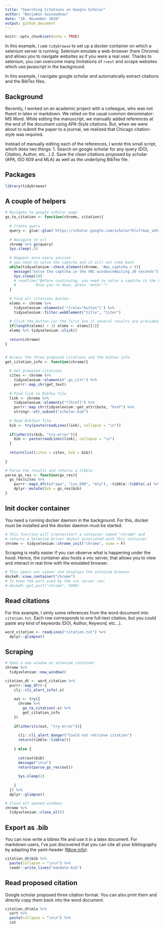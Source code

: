 ```yaml
---
title: "Searching Citations on Google Scholar"
author: "Benjamin Guinaudeau"
date: "18. November 2020"
output: github_document
---
```


```r
knitr::opts_chunk$set(echo = TRUE)
```

In this example, I use `tidybrowse` to set up a docker container on which a selenium server is running. Selenium emulate a web-browser (here Chrome) and allows you to navigate websites as if you were a real user. Thanks to selenium, you can overcome many limitations of `rvest` and scrape websites which use javascript in the background. 

In this example, I navigate google scholar and automatically extract citations and the BibTex files.

## Background

Recently, I worked on an academic project with a colleague, who was not fluent in latex or markdown. We relied on the usual common denominator: MS Word. While editing the manuscript, we manually added references at the end of the document using APA-Style citations. But, when we were about to submit the paper to a journal, we realized that Chicago citation-style was required. 

Instead of manually editing each of the references, I wrote this small script, which does two things: 
1. Search on google scholar for any query (DOI, Citation, Author, etc...)
2. Save the clean citations proposed by scholar (APA, ISO 609 and MLA) as well as the underlying BibTex file.


## Packages

```r
library(tidybrowse)
```

## A couple of helpers

```r

# Navigate to google scholar page
go_to_citation <- function(chrome, citation){
  
  # Create query
  query <- glue::glue('https://scholar.google.com/scholar?hl=fr&as_sdt=0%2C5&q={stringr::str_replace_all(citation, "\\\\s+", "+")}&btnG=')
  
  # Navigate to url
  chrome %>% go(query)
  Sys.sleep(.5)
  
  # Happens once every session
  # you need to solve the captcha and it will not come back
  while(tidyselenium::check_element(chrome, '#gs_captcha_c')){
    message("Solve the captcha in the VNC window\nWaiting 20 seconds")
    Sys.sleep(20)
    # readline("Before continuing, you need to solve a captcha in the VNC window.
    #         Once you're done, press 'enter'")
  }
  
  # Find all citations button
  elems <- chrome %>%
    tidyselenium::elements('*[role="button"]') %>%
    tidyselenium::filter.webElement("title", "Citer") 
  
  # Click the button (or the first one if several results are provided)
  if(length(elems) > 1) elems <- elems[[1]]
  elems %>% tidyselenium::click() 
  
  return(chrome)
}


# Access the three proposed citations and the bibtex info
get_citation_info <- function(chrome){
  
  # Get proposed citations
  cites <- chrome %>%
    tidyselenium::elements(".gs_citr") %>%
    purrr::map_chr(get_text)
  
  # Find link to BibTex file
  link <- chrome %>%
    tidyselenium::elements("*[href]") %>%
    purrr::map_chr(tidyselenium::get_attribute, "href") %>%
    stringr::str_subset("scholar.bib")
  
  # Read BibText file
  bib <- try(paste(readLines(link), collapse = "\n"))
  
  if(inherits(bib, "try-error")){
    bib <- paste(readLines(link), collapse = "\n")
  }
  
  return(list(cites = cites, bib = bib))
  
}

# Parse the results and returns a tibble
parse_gs_res <- function(gs_res){
  gs_res$cites %>% 
    purrr::map2_dfc(c("apa", "iso_690", "mla"), ~tibble::tibble(.x) %>% purrr::set_names(.y)) %>%
    dplyr::mutate(bib = gs_res$bib)
}

```

## Init docker container

You need a running docker daemon in the background. For this, docker must be installed and the docker daemon must be started. 

```r
# This function will create/start a container named "chrome" and 
# returns a Selenium Driver object associated with this container
chrome <- tidyselenium::chrome_init("chrome", view = F)
```

Scraping is really easier if you can observe what is happening under the hood. Hence, the container also hosts a vnc server, that allows you to view and interact in real time with the emulated browser. 

```r
# This opens vnc viewer and displays the selenium browser
dockeR::view_container("chrome")
# To know the port used by the vnc server run:
# dockeR::get_port("chrome", 5900)
```


## Read citations

For this example, I simly some references from the word document into `citation.txt`. Each row corresponds to one full-text citation, but you could paste any kind of keywords (DOI, Author, Keyword, etc...).

```r
word_citation <- readLines("citation.txt") %>%
  dplyr::glimpse()
```

## Scraping

```r
# Open a new window on selenium container
chrome %>%
  tidyselenium::new_window()

citation_dt <- word_citation %>% 
  purrr::map_dfr(~{
    cli::cli_alert_info(.x)
    
    out <- try({
      chrome %>%
        go_to_citation(.x) %>%
        get_citation_info 
    })
    
    if(inherits(out, "try-error")){
      
      cli::cli_alert_danger("Could not retrieve citation")
      return(tibble::tibble())
      
    } else {
      
      cat(out$bib)
      message("\n\n")
      return(parse_gs_res(out))
      
      Sys.sleep(2)
      
    }
  }) %>%
  dplyr::glimpse()

# Close all opened windows
chrome %>%
  tidyselenium::close_all()

```

## Export as .bib

You can now write a bibtex file and use it in a latex document. 
For markdown users, I've just discovered that you can cite all your bibliography by adapting the yaml-header ([More info](https://github.com/rstudio/rmarkdown/issues/1096)).

```r

citation_dt$bib %>%
  paste(collapse = "\n\n") %>%
  readr::write_lines("mandate.bib")

```

## Read proposed citation

Google scholar proposed three citation format. You can also print them and directly copy them back into the word document. 

```r

citation_dt$mla %>%
  sort %>%
  paste(collapse = "\n\n") %>%
  cat

```

